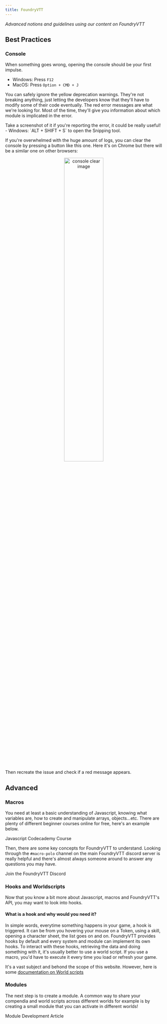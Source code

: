 ```yaml
---
title: FoundryVTT
---
```





*Advanced notions and guidelines using our content on FoundryVTT*

## Best Practices

### Console
When something goes wrong, opening the console should be your first impulse.

- Windows: Press `F12`
- MacOS: Press `Option + CMD + J`

You can safely ignore the yellow deprecation warnings. They're not breaking anything, just letting the developers know that they'll have to modify some of their code eventually. 
The red error messages are what we're looking for. Most of the time, they'll give you information about which module is implicated in the error. 

<Aside>
Take a screenshot of it if you're reporting the error, it could be really useful!
    - Windows: `ALT + SHIFT + S` to open the Snipping tool.
</Aside>

If you're overwhelmed with the huge amount of logs, you can clear the console by pressing a button like this one. Here it's on Chrome but there will be a similar one on other browsers:
<p align="center"><Image src={consoleClear} alt="console clear image" style="width: 50%;"/></p>
Then recreate the issue and check if a red message appears. 

## Advanced

### Macros
You need at least a basic understanding of Javascript, knowing what variables are, how to create and manipulate arrays, objects…etc.
There are plenty of different beginner courses online for free, here's an example below.

<LinkButton href="https://www.codecademy.com/enrolled/courses/introduction-to-javascript" icon="external">Javascript Codecademy Course</LinkButton>

Then, there are some key concepts for FoundryVTT to understand. Looking through the ``#macro-polo`` channel on the main FoundryVTT discord server is really helpful and there's almost always someone around to answer any questions you may have.

<LinkButton href="https://discord.gg/foundryvtt" icon="discord">Join the FoundryVTT Discord</LinkButton>

### Hooks and Worldscripts
Now that you know a bit more about Javascript, macros and FoundryVTT's API, you may want to look into hooks. 
#### What is a hook and why would you need it?
In simple words, everytime something happens in your game, a hook is triggered. It can be from you hovering your mouse on a Token, using a skill, opening a character sheet, the list goes on and on. FoundryVTT provides hooks by default and every system and module can implement its own hooks.
To interact with these hooks, retrieving the data and doing something with it, it's usually better to use a world script. If you use a macro, you'd have to execute it every time you load or refresh your game.  

It's a vast subject and behond the scope of this website. However, here is some <a href="https://foundryvtt.wiki/en/basics/world-scripts">documentation on World scripts</a>

### Modules
The next step is to create a module.
A common way to share your compendia and world scripts across different worlds for example is by creating a small module that you can activate in different worlds! 

<LinkButton href="https://foundryvtt.com/article/module-development/" icon="external">Module Development Article</LinkButton>